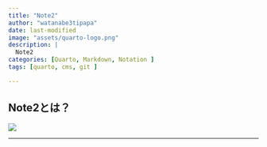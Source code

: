 ```yaml
---
title: "Note2"
author: "watanabe3tipapa"
date: last-modified
image: "assets/quarto-logo.png"
description: |
  Note2
categories: [Quarto, Markdown, Notation ]
tags: [quarto, cms, git ]

---
```


## Note2とは？

![](./assets/UC900.jpg)


---

